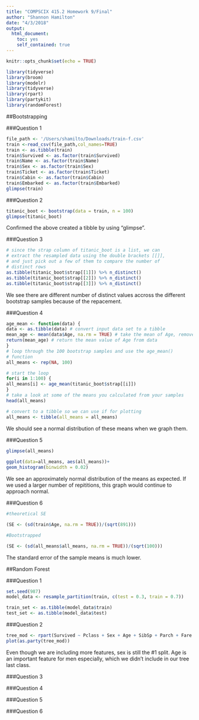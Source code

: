 ```yaml
---
title: "COMPSCIX 415.2 Homework 9/Final"
author: "Shannon Hamilton"
date: "4/3/2018"
output: 
  html_document: 
    toc: yes
    self_contained: true
---
```


```r
knitr::opts_chunk$set(echo = TRUE)
```

```r
library(tidyverse)
library(broom)
library(modelr)
library(tidyverse)
library(rpart)
library(partykit)
library(randomForest)
```

##Bootstrapping

###Question 1

```r
file_path <- '/Users/shamilto/Downloads/train-f.csv'
train <-read_csv(file_path,col_names=TRUE)
train <- as.tibble(train)
train$Survived <- as.factor(train$Survived)
train$Name <- as.factor(train$Name)
train$Sex <- as.factor(train$Sex)
train$Ticket <- as.factor(train$Ticket)
train$Cabin <- as.factor(train$Cabin)
train$Embarked <- as.factor(train$Embarked)
glimpse(train)

```

###Question 2

```r
titanic_boot <- bootstrap(data = train, n = 100)
glimpse(titanic_boot)
```

<p> Confirmed the above created a tibble by using "glimpse". </p>

###Question 3

```r
# since the strap column of titanic_boot is a list, we can
# extract the resampled data using the double brackets [[]],
# and just pick out a few of them to compare the number of
# distinct rows
as.tibble(titanic_boot$strap[[1]]) %>% n_distinct()
as.tibble(titanic_boot$strap[[2]]) %>% n_distinct()
as.tibble(titanic_boot$strap[[3]]) %>% n_distinct()

```

We see there are different number of distinct values accross the different bootstrap samples because of the repacement.

###Question 4

```r
age_mean <- function(data) {
data <- as.tibble(data) # convert input data set to a tibble
mean_age <- mean(data$Age, na.rm = TRUE) # take the mean of Age, remove NAs
return(mean_age) # return the mean value of Age from data
}
# loop through the 100 bootstrap samples and use the age_mean()
# function
all_means <- rep(NA, 100)

# start the loop
for(i in 1:100) {
all_means[i] <- age_mean(titanic_boot$strap[[i]])
}
# take a look at some of the means you calculated from your samples
head(all_means)

# convert to a tibble so we can use if for plotting
all_means <- tibble(all_means = all_means)

```

<p> We should see a normal distribution of these means when we graph them. </p>

###Question 5

```r

glimpse(all_means)
           
ggplot(data=all_means, aes(all_means))+
geom_histogram(binwidth = 0.02)

```
<p> We see an approximately normal distribution of the means as expected. If we used a larger number of repititions, this graph would continue to approach normal. </p>


###Question 6


```r
#theoretical SE

(SE <- (sd(train$Age, na.rm = TRUE))/(sqrt(891)))

```


```r
#Bootstrapped

(SE <- (sd(all_means$all_means, na.rm = TRUE))/(sqrt(100)))

```

<p>The standard error of the sample means is much lower. </p>

##Random Forest

###Question 1

```r

set.seed(987)
model_data <- resample_partition(train, c(test = 0.3, train = 0.7))

train_set <- as.tibble(model_data$train)
test_set <- as.tibble(model_data$test)

```

###Question 2

```r

tree_mod <- rpart(Survived ~ Pclass + Sex + Age + SibSp + Parch + Fare + Embarked, data = train_set)
plot(as.party(tree_mod))

```

<p> Even though we are including more features, sex is still the #1 split. Age is an important feature for men especially, which we didn't include in our tree last class. </p>

###Question 3




###Question 4


###Question 5


###Question 6











